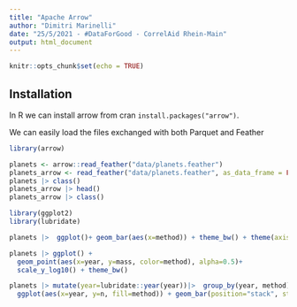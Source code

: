 ```yaml
---
title: "Apache Arrow"
author: "Dimitri Marinelli"
date: "25/5/2021 - #DataForGood - CorrelAid Rhein-Main"
output: html_document
---
```


```r
knitr::opts_chunk$set(echo = TRUE)
```

## Installation
In R we can install arrow from cran `install.packages("arrow")`. 


We can easily load the files exchanged with both Parquet and Feather

```r
library(arrow)

planets <- arrow::read_feather("data/planets.feather")
planets_arrow <- read_feather("data/planets.feather", as_data_frame = FALSE)
planets |> class()
planets_arrow |> head()
planets_arrow |> class()
```

```r
library(ggplot2)
library(lubridate)

planets |>  ggplot()+ geom_bar(aes(x=method)) + theme_bw() + theme(axis.text.x = element_text(angle = 45, hjust = 1))

planets |> ggplot() + 
  geom_point(aes(x=year, y=mass, color=method), alpha=0.5)+
  scale_y_log10() + theme_bw()

planets |> mutate(year=lubridate::year(year))|>  group_by(year, method) |> tally() |>
  ggplot(aes(x=year, y=n, fill=method)) + geom_bar(position="stack", stat="identity")+ theme_bw()

```

